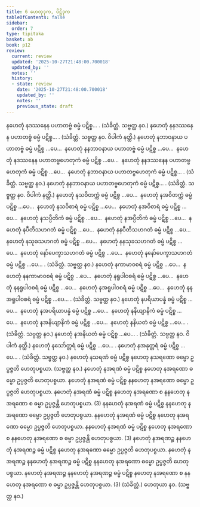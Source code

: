```yaml
---
title: 6 ဟေတုဒုက, ပိဋ္ဌိဒုက
tableOfContents: false
sidebar:
  order: 7
type: tipitaka
basket: ab
book: p12
review:
  current: review
  updated: '2025-10-27T21:48:00.700018'
  updated_by: ''
  notes: ''
  history:
  - state: review
    date: '2025-10-27T21:48:00.700018'
    updated_by: ''
    notes: ''
    previous_state: draft
---
```



<ReviewStatus review={frontmatter.review} showDetails={true} />

<HypothesisAnnotation frontmatter={frontmatter} />

<DynamicBreadcrumb />

<Division number="12" book="p12" e="ch" v="40" p="163">

<Paragraph number="65" book="p12">
နဟေတုံ နဒဿနေန ပဟာတဗ္ဗံ ဓမ္မံ ပဋိစ္စ… . (သံခိတ္တံ. သဗ္ဗတ္ထ နဝ.)
</Paragraph>

<Paragraph number="66" book="p12">
နဟေတုံ နနဒဿနေန ပဟာတဗ္ဗံ ဓမ္မံ ပဋိစ္စ… . (သံခိတ္တံ. သဗ္ဗတ္ထ နဝ. ဝိပါကံ နတ္ထိ.)
</Paragraph>

</Division>
<Division number="13" book="p12" e="ch" v="40" p="163">

<Paragraph number="67" book="p12">
နဟေတုံ နဘာဝနာယ ပဟာတဗ္ဗံ ဓမ္မံ ပဋိစ္စ …ပေ…  နဟေတုံ နနဘာဝနာယ ပဟာတဗ္ဗံ ဓမ္မံ ပဋိစ္စ …ပေ…  နဟေတုံ နဒဿနေန ပဟာတဗ္ဗဟေတုကံ ဓမ္မံ ပဋိစ္စ …ပေ…  နဟေတုံ နနဒဿနေန ပဟာတဗ္ဗဟေတုကံ ဓမ္မံ ပဋိစ္စ …ပေ…  နဟေတုံ နဘာဝနာယ ပဟာတဗ္ဗဟေတုကံ ဓမ္မံ ပဋိစ္စ… . (သံခိတ္တံ. သဗ္ဗတ္ထ နဝ.)
</Paragraph>

<Paragraph number="68" book="p12">
နဟေတုံ နနဘာဝနာယ ပဟာတဗ္ဗဟေတုကံ ဓမ္မံ ပဋိစ္စ… . (သံခိတ္တံ. သဗ္ဗတ္ထ နဝ. ဝိပါကံ နတ္ထိ.)
</Paragraph>

</Division>
<Division number="14" book="p12" e="ch" v="40" p="164">

<Paragraph number="69" book="p12">
နဟေတုံ နသဝိတက္ကံ ဓမ္မံ ပဋိစ္စ …ပေ…  နဟေတုံ နအဝိတက္ကံ ဓမ္မံ ပဋိစ္စ …ပေ…  နဟေတုံ နသဝိစာရံ ဓမ္မံ ပဋိစ္စ …ပေ…  နဟေတုံ နအဝိစာရံ ဓမ္မံ ပဋိစ္စ …ပေ…  နဟေတုံ နသပ္ပီတိကံ ဓမ္မံ ပဋိစ္စ …ပေ…  နဟေတုံ နအပ္ပီတိကံ ဓမ္မံ ပဋိစ္စ …ပေ…  နဟေတုံ နပီတိသဟဂတံ ဓမ္မံ ပဋိစ္စ …ပေ…  နဟေတုံ နနပီတိသဟဂတံ ဓမ္မံ ပဋိစ္စ …ပေ…  နဟေတုံ နသုခသဟဂတံ ဓမ္မံ ပဋိစ္စ …ပေ…  နဟေတုံ နနသုခသဟဂတံ ဓမ္မံ ပဋိစ္စ …ပေ…  နဟေတုံ နော်ပေက္ခာသဟဂတံ ဓမ္မံ ပဋိစ္စ …ပေ…  နဟေတုံ နနော်ပေက္ခာသဟဂတံ ဓမ္မံ ပဋိစ္စ …ပေ… . (သံခိတ္တံ. သဗ္ဗတ္ထ နဝ.)
</Paragraph>

</Division>
<Division number="15" book="p12" e="ch" v="40" p="164">

<Paragraph number="70" book="p12">
နဟေတုံ နကာမာဝစရံ ဓမ္မံ ပဋိစ္စ …ပေ…  နဟေတုံ နနကာမာဝစရံ ဓမ္မံ ပဋိစ္စ …ပေ…  နဟေတုံ နရူပါဝစရံ ဓမ္မံ ပဋိစ္စ …ပေ…  နဟေတုံ နနရူပါဝစရံ ဓမ္မံ ပဋိစ္စ …ပေ…  နဟေတုံ နအရူပါဝစရံ ဓမ္မံ ပဋိစ္စ …ပေ…  နဟေတုံ နနအရူပါဝစရံ ဓမ္မံ ပဋိစ္စ …ပေ… . (သံခိတ္တံ. သဗ္ဗတ္ထ နဝ.)
</Paragraph>

</Division>
<Division number="16" book="p12" e="ch" v="40" p="164">

<Paragraph number="71" book="p12">
နဟေတုံ နပရိယာပန္နံ ဓမ္မံ ပဋိစ္စ …ပေ…  နဟေတုံ နအပရိယာပန္နံ ဓမ္မံ ပဋိစ္စ …ပေ…  နဟေတုံ နနိယျာနိကံ ဓမ္မံ ပဋိစ္စ …ပေ…  နဟေတုံ နအနိယျာနိကံ ဓမ္မံ ပဋိစ္စ …ပေ…  နဟေတုံ နနိယတံ ဓမ္မံ ပဋိစ္စ …ပေ… . (သံခိတ္တံ. သဗ္ဗတ္ထ နဝ.)
</Paragraph>

<Paragraph number="72" book="p12">
နဟေတုံ နအနိယတံ ဓမ္မံ ပဋိစ္စ …ပေ… . (သံခိတ္တံ. သဗ္ဗတ္ထ နဝ. ဝိပါကံ နတ္ထိ.)
</Paragraph>

<Paragraph number="73" book="p12">
နဟေတုံ နသော်တ္တရံ ဓမ္မံ ပဋိစ္စ …ပေ… . နဟေတုံ နအနုတ္တရံ ဓမ္မံ ပဋိစ္စ …ပေ… . (သံခိတ္တံ. သဗ္ဗတ္ထ နဝ.)
</Paragraph>

</Division>
<Division number="17" book="p12" e="ch" v="40" p="164">

<Paragraph number="74" book="p12">
နဟေတုံ နသရဏံ ဓမ္မံ ပဋိစ္စ နဟေတု နသရဏော ဓမ္မော ဥပ္ပဇ္ဇတိ ဟေတုပစ္စယာ. (သဗ္ဗတ္ထ နဝ.)
</Paragraph>

<Paragraph number="75" book="p12">
နဟေတုံ နအရဏံ ဓမ္မံ ပဋိစ္စ နဟေတု နအရဏော ဓမ္မော ဥပ္ပဇ္ဇတိ ဟေတုပစ္စယာ. နဟေတုံ နအရဏံ ဓမ္မံ ပဋိစ္စ နနဟေတု နအရဏော ဓမ္မော ဥပ္ပဇ္ဇတိ ဟေတုပစ္စယာ. နဟေတုံ နအရဏံ ဓမ္မံ ပဋိစ္စ နဟေတု နအရဏော စ နနဟေတု နအရဏော စ ဓမ္မာ ဥပ္ပဇ္ဇန္တိ ဟေတုပစ္စယာ. (3)
</Paragraph>

<Paragraph number="76" book="p12">
နနဟေတုံ နအရဏံ ဓမ္မံ ပဋိစ္စ နနဟေတု နအရဏော ဓမ္မော ဥပ္ပဇ္ဇတိ ဟေတုပစ္စယာ. နနဟေတုံ နအရဏံ ဓမ္မံ ပဋိစ္စ နဟေတု နအရဏော ဓမ္မော ဥပ္ပဇ္ဇတိ ဟေတုပစ္စယာ. နနဟေတုံ နအရဏံ ဓမ္မံ ပဋိစ္စ နဟေတု နအရဏော စ နနဟေတု နအရဏော စ ဓမ္မာ ဥပ္ပဇ္ဇန္တိ ဟေတုပစ္စယာ. (3)
</Paragraph>

<Paragraph number="77" book="p12">
နဟေတုံ နအရဏဉ္စ နနဟေတုံ နအရဏဉ္စ ဓမ္မံ ပဋိစ္စ နဟေတု နအရဏော ဓမ္မော ဥပ္ပဇ္ဇတိ ဟေတုပစ္စယာ. နဟေတုံ နအရဏဉ္စ နနဟေတုံ နအရဏဉ္စ ဓမ္မံ ပဋိစ္စ နနဟေတု နအရဏော ဓမ္မော ဥပ္ပဇ္ဇတိ ဟေတုပစ္စယာ. နဟေတုံ နအရဏဉ္စ နနဟေတုံ နအရဏဉ္စ ဓမ္မံ ပဋိစ္စ နဟေတု နအရဏော စ နနဟေတု နအရဏော စ ဓမ္မာ ဥပ္ပဇ္ဇန္တိ ဟေတုပစ္စယာ. (3) (သံခိတ္တံ.)
</Paragraph>

<Paragraph number="78" book="p12">
ဟေတုယာ နဝ. (သဗ္ဗတ္ထ နဝ.)
</Paragraph>
</Division>